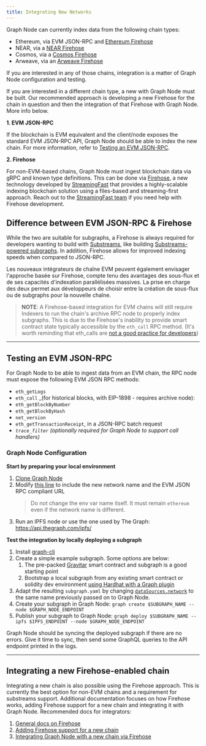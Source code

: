 ```yaml
---
title: Integrating New Networks
---
```


Graph Node can currently index data from the following chain types:

- Ethereum, via EVM JSON-RPC and [Ethereum Firehose](https://github.com/streamingfast/firehose-ethereum)
- NEAR, via a [NEAR Firehose](https://github.com/streamingfast/near-firehose-indexer)
- Cosmos, via a [Cosmos Firehose](https://github.com/graphprotocol/firehose-cosmos)
- Arweave, via an [Arweave Firehose](https://github.com/graphprotocol/firehose-arweave)

If you are interested in any of those chains, integration is a matter of Graph Node configuration and testing.

If you are interested in a different chain type, a new with Graph Node must be built. Our recommended approach is developing a new Firehose for the chain in question and then the integration of that Firehose with Graph Node. More info below.

**1. EVM JSON-RPC**

If the blockchain is EVM equivalent and the client/node exposes the standard EVM JSON-RPC API, Graph Node should be able to index the new chain. For more information, refer to [Testing an EVM JSON-RPC](new-chain-integration#testing-an-evm-json-rpc).

**2. Firehose**

For non-EVM-based chains, Graph Node must ingest blockchain data via gRPC and known type definitions. This can be done via [Firehose](firehose/), a new technology developed by [StreamingFast](https://www.streamingfast.io/) that provides a highly-scalable indexing blockchain solution using a files-based and streaming-first approach. Reach out to the [StreamingFast team](mailto:integrations@streamingfast.io/) if you need help with Firehose development.

## Difference between EVM JSON-RPC & Firehose

While the two are suitable for subgraphs, a Firehose is always required for developers wanting to build with [Substreams](substreams/), like building [Substreams-powered subgraphs](cookbook/substreams-powered-subgraphs/). In addition, Firehose allows for improved indexing speeds when compared to JSON-RPC.

Les nouveaux intégrateurs de chaîne EVM peuvent également envisager l'approche basée sur Firehose, compte tenu des avantages des sous-flux et de ses capacités d'indexation parallélisées massives. La prise en charge des deux permet aux développeurs de choisir entre la création de sous-flux ou de subgraphs pour la nouvelle chaîne.

> **NOTE**: A Firehose-based integration for EVM chains will still require Indexers to run the chain's archive RPC node to properly index subgraphs. This is due to the Firehose's inability to provide smart contract state typically accessible by the `eth_call` RPC method. (It's worth reminding that eth_calls are [not a good practice for developers](https://thegraph.com/blog/improve-subgraph-performance-reduce-eth-calls/))

---

## Testing an EVM JSON-RPC

For Graph Node to be able to ingest data from an EVM chain, the RPC node must expose the following EVM JSON RPC methods:

- `eth_getLogs`
- `eth_call` \_(for historical blocks, with EIP-1898 - requires archive node):
- `eth_getBlockByNumber`
- `eth_getBlockByHash`
- `net_version`
- `eth_getTransactionReceipt`, in a JSON-RPC batch request
- _`trace_filter`_ _(optionally required for Graph Node to support call handlers)_

### Graph Node Configuration

**Start by preparing your local environment**

1.  [Clone Graph Node](https://github.com/graphprotocol/graph-node)
2.  Modify [this line](https://github.com/graphprotocol/graph-node/blob/master/docker/docker-compose.yml#L22) to include the new network name and the EVM JSON RPC compliant URL
    > Do not change the env var name itself. It must remain `ethereum` even if the network name is different.
3.  Run an IPFS node or use the one used by The Graph: https://api.thegraph.com/ipfs/

**Test the integration by locally deploying a subgraph**

1.  Install [graph-cli](https://github.com/graphprotocol/graph-cli)
2.  Create a simple example subgraph. Some options are below:
    1.  The pre-packed [Gravitar](https://github.com/graphprotocol/example-subgraph/tree/f89bdd4628efa4badae7367d4919b3f648083323) smart contract and subgraph is a good starting point
    2.  Bootstrap a local subgraph from any existing smart contract or solidity dev environment [using Hardhat with a Graph plugin](https://github.com/graphprotocol/hardhat-graph)
3.  Adapt the resulting `subgraph.yaml` by changing [`dataSources.network`](http://dataSources.network) to the same name previously passed on to Graph Node.
4.  Create your subgraph in Graph Node: `graph create $SUBGRAPH_NAME --node $GRAPH_NODE_ENDPOINT`
5.  Publish your subgraph to Graph Node: `graph deploy $SUBGRAPH_NAME --ipfs $IPFS_ENDPOINT --node $GRAPH_NODE_ENDPOINT`

Graph Node should be syncing the deployed subgraph if there are no errors. Give it time to sync, then send some GraphQL queries to the API endpoint printed in the logs.

---

## Integrating a new Firehose-enabled chain

Integrating a new chain is also possible using the Firehose approach. This is currently the best option for non-EVM chains and a requirement for substreams support. Additional documentation focuses on how Firehose works, adding Firehose support for a new chain and integrating it with Graph Node. Recommended docs for integrators:

1.  [General docs on Firehose](firehose/)
2.  [Adding Firehose support for a new chain](https://firehose.streamingfast.io/integrate-new-chains/integration-overview)
3.  [Integrating Graph Node with a new chain via Firehose](https://github.com/graphprotocol/graph-node/blob/master/docs/implementation/add-chain.md)
